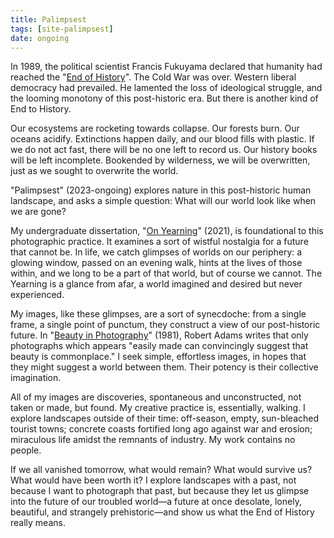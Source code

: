 ```yaml
---
title: Palimpsest
tags: [site-palimpsest]
date: ongoing
---
```


In 1989, the political scientist Francis Fukuyama declared that humanity had reached the "[End of History](https://pages.ucsd.edu/~bslantchev/courses/pdf/Fukuyama%20-%20End%20of%20History.pdf)". The Cold War was over. Western liberal democracy had prevailed. He lamented the loss of ideological struggle, and the looming monotony of this post-historic era. But there is another kind of End to History.

Our ecosystems are rocketing towards collapse. Our forests burn. Our oceans acidify. Extinctions happen daily, and our blood fills with plastic. If we do not act fast, there will be no one left to record us. Our history books will be left incomplete. Bookended by wilderness, we will be overwritten, just as we sought to overwrite the world.

"Palimpsest" (2023-ongoing) explores nature in this post-historic human landscape, and asks a simple question: What will our world look like when we are gone?

My undergraduate dissertation, "[On Yearning](yearn)" (2021), is foundational to this photographic practice. It examines a sort of wistful nostalgia for a future that cannot be. In life, we catch glimpses of worlds on our periphery: a glowing window, passed on an evening walk, hints at the lives of those within, and we long to be a part of that world, but of course we cannot. The Yearning is a glance from afar, a world imagined and desired but never experienced.

My images, like these glimpses, are a sort of synecdoche: from a single frame, a single point of punctum, they construct a view of our post-historic future. In "[Beauty in Photography](https://aperture.org/books/beauty-in-photography/)" (1981), Robert Adams writes that only photographs which appears "easily made can convincingly suggest that beauty is commonplace." I seek simple, effortless images, in hopes that they might suggest a world between them. Their potency is their collective imagination.

All of my images are discoveries, spontaneous and unconstructed, not taken or made, but found. My creative practice is, essentially, walking. I explore landscapes outside of their time: off-season, empty, sun-bleached tourist towns; concrete coasts fortified long ago against war and erosion; miraculous life amidst the remnants of industry. My work contains no people.

If we all vanished tomorrow, what would remain? What would survive us? What would have been worth it? I explore landscapes with a past, not because I want to photograph that past, but because they let us glimpse into the future of our troubled world—a future at once desolate, lonely, beautiful, and strangely prehistoric—and show us what the End of History really means.